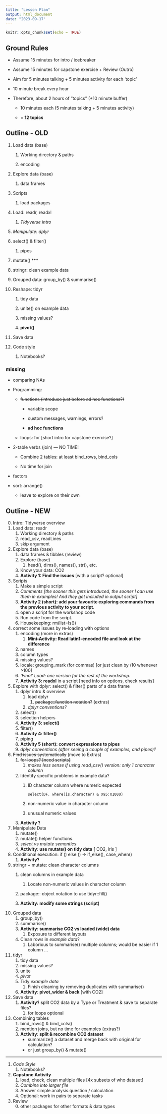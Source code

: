 ```yaml
---
title: "Lesson Plan"
output: html_document
date: "2023-09-17"
---
```


```r
knitr::opts_chunk$set(echo = TRUE)
```

## Ground Rules

-   Assume 15 minutes for intro / icebreaker

-   Assume 15 minutes for capstone exercise + Review (Outro)

-   Aim for 5 minutes talking + 5 minutes activity for each 'topic'

-   10 minute break every hour

-   Therefore, about 2 hours of "topics" (+10 minute buffer)

    -   10 minutes each (5 minutes talking + 5 minutes activity)

    -   = **12 topics**

## Outline - OLD

1.  Load data (base)

    1.  Working directory & paths

    2.  encoding

2.  Explore data (base)

    1.  data.frames

3.  Scripts

    1.  load packages

4.  Load: readr, readxl

    1.  *Tidyverse intro*

5.  *Manipulate: dplyr*

6.  select() & filter()

    1.  pipes

7.  mutate() \*\*\*

8.  stringr: clean example data

9.  Grouped data: group_by() & summarise()

10. Reshape: tidyr

    1.  tidy data

    2.  unite() on example data

    3.  missing values?

    4.  **pivot()**

11. Save data

12. Code style

    1.  Notebooks?

### missing

-   comparing NAs

-   Programming:

    -   ~~functions (introduce just before ad hoc functions?)~~

        -   variable scope

        -   custom messages, warnings, errors?

        -   **ad hoc functions**

    -   loops: for [short intro for capstone exercise?]

-   2-table verbs (join) --- NO TIME!

    -   Combine 2 tables: at least bind_rows, bind_cols

    -   No time for join

-    factors

-   sort: arrange()

    -   leave to explore on their own

## Outline - NEW

0.  Intro: Tidyverse overview
1.  Load data: readr
    1.  Working directory & paths
    2.  read_csv, readLines
    3.  skip argument
2.  Explore data (base)
    1.  data.frames & tibbles (review)
    2.  Explore (base)
        1.  head(), dims(), names(), str(), etc.
    3.  Know your data: CO2
    4.  **Activity 1: Find the issues** [with a script? optional]
3.  Scripts
    1.  Make a simple script
    2.  *Comments [the sooner this gets introduced, the sooner I can use them in examples! And they get included in output script]*
    3.  **Activity 2 (short): add your favourite exploring commands from the previous activity to your script.**
    4.  open a script for the workshop code
    5.  Run code from the script.
    6.  Housekeeping: rm(list=ls())
4.  correct some issues by re-loading with options
    1.  encoding (more in extras)
        1.  **Mini-Activity: Read latin1-encoded file and look at the difference**
    2.  names
    3.  column types
    4.  missing values?
    5.  locale: grouping_mark (for commas) [or just clean by /10 whenever \>100]
    6.  *'Final' Load: one version for the rest of the workshop.*
    7.  **Activity 3: readxl** in a script [need info on options, check results]
5.  Explore with dplyr: select() & filter() parts of a data frame
    1.  dplyr intro & overview
        1.  load dplyr
            1.  ~~package::function notation?~~ (extras)
        2.  *dplyr conventions?*
    2.  select()
    3.  selection helpers
    4.  **Activity 3: select()**
    5.  filter()
    6.  **Activity 4: filter()**
    7.  piping
    8.  **Activity 5 (short): convert expressions to pipes**
    9.  *dplyr conventions (after seeing a couple of examples, and pipes)?*
6.  ~~Find issues systematically~~ (move to Extras)
    1.  ~~for loops? [need scripts]~~
        1.  *makes less sense if using read_csv() version: only 1 character column*
    2.  Identify specific problems in example data?
        1.  ID character column where numeric expected

            `select(DF, where(is.character) & X95:X1000)`

        2.  non-numeric value in character column

        3.  unusual numeric values
    3.  **Activity ?**
7.  Manipulate Data
    1.  mutate()
    2.  mutate() helper functions
    3.  *select vs mutate semantics*
    4.  **Activity: use mutate() on tidy data** [ CO2, iris ]
8.  Conditional execution: if () else () -\> if_else(), case_when()
    1.  **Activity?**
9.  stringr + mutate: clean character columns
    1.  clean columns in example data

        1.  Locate non-numeric values in character column

    2.  package:: object notation to use tidyr::fill()

    3.  **Activity: modify some strings (script)**
10. Grouped data
    1.  group_by()
    2.  summarise()
    3.  **Activity: summarise CO2 vs loaded (wide) data**
        1.  Exposure to different layouts
    4.  Clean rows in *example data*?
        1.  Laborious to summarise() multiple columns; would be easier if 1 column ...
11. tidyr
    1.  tidy data
    2.  missing values?
    3.  unite
    4.  *pivot*
    5.  Tidy *example data*
        1.  Finish cleaning by removing duplicates with summarise()
    6.  **Activity: pivot_wider & back** [with CO2]
12. Save data
    1.  **Activity?** split CO2 data by a Type or Treatment & save to separate files?
        1.  for loops optional
13. Combining tables
    1.  bind_rows() & bind_cols()
    2.  mention joins, but no time for examples (extras?)
    3.  **Activity: split & recombine CO2 dataset**
        -   summarize() a dataset and merge back with original for calculation?
        -   or just group_by() & mutate()

------------------------------------------------------------------------

1.  *Code Style*
    1.  Notebooks?
2.  **Capstone Activity**
    1.  load, check, clean multiple files [4x subsets of who dataset]
    2.  *Combine into larger file*
    3.  Answer simple analysis question / calculation
    4.  Optional: work in pairs to separate tasks
3.  Review
    0.  other packages for other formats & data types
